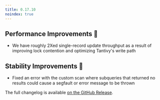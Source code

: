 ```yaml
---
title: 0.17.10
noindex: true
---
```


## Performance Improvements 🚀

- We have roughly 2Xed single-record update throughput as a result of improving lock contention and optimizing Tantivy's
  write path

## Stability Improvements 💪

- Fixed an error with the custom scan where subqueries that returned no results could cause a segfault or error message to be thrown

The full changelog is available [on the GitHub Release](https://github.com/paradedb/paradedb/releases/tag/v0.17.10).
